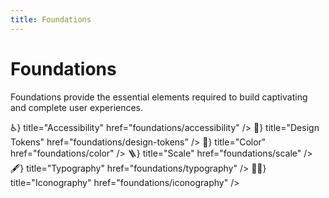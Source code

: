 ```yaml
---
title: Foundations
---
```



# Foundations

Foundations provide the essential elements required to build captivating and complete user experiences.

<Cards className="mt-8">
  <Card icon={<span>♿️</span>} title="Accessibility" href="foundations/accessibility" />
  <Card icon={<span>🔗</span>} title="Design Tokens" href="foundations/design-tokens" />
  <Card icon={<span>🎨</span>} title="Color" href="foundations/color" />
  <Card icon={<span>🪜</span>} title="Scale" href="foundations/scale" />
  <Card icon={<span>🖋️</span>} title="Typography" href="foundations/typography" />
  <Card icon={<span>🦸‍♂️</span>} title="Iconography" href="foundations/iconography" />
</Cards>
